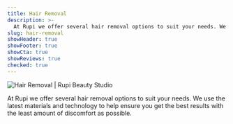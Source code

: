 ```yaml
---
title: Hair Removal
description: >-
  At Rupi we offer several hair removal options to suit your needs. We use the latest materials and technology to help ensure you get the best results with the least amount of discomfort as possible.
slug: hair-removal
showHeader: true
showFooter: true
showCta: true
showReviews: true
checked: true
---
```


![Hair Removal | Rupi Beauty Studio](/uploads/services/laser-hair-removal.webp 'Hair Removal | Rupi Beauty Studio')

At Rupi we offer several hair removal options to suit your needs. We use the latest materials and technology to help ensure you get the best results with the least amount of discomfort as possible.
